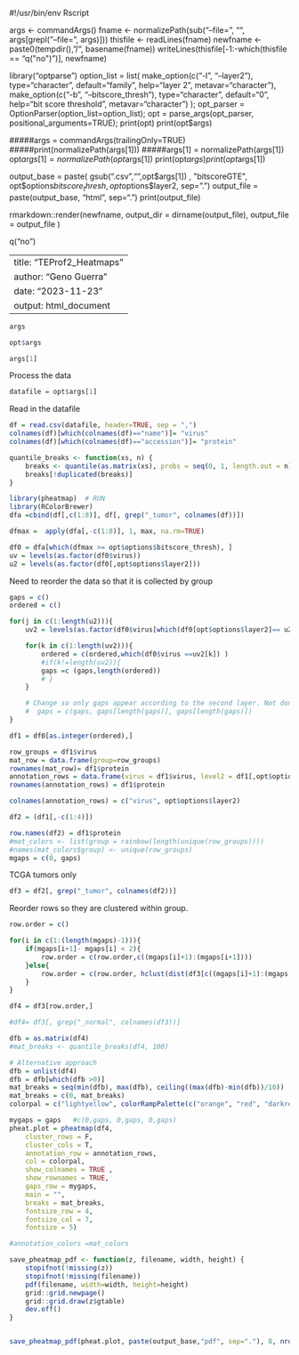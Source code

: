 #!/usr/bin/env Rscript

args <- commandArgs()
fname <- normalizePath(sub("--file=", "", args[grepl("--file=", args)]))
thisfile <- readLines(fname)
newfname <- paste0(tempdir(), "/", basename(fname))
writeLines(thisfile[-1:-which(thisfile == "q(\"no\")")], newfname)


library("optparse")
option_list = list(
	make_option(c("-l", "--layer2"), type="character", default="family", 
		help="layer 2", metavar="character"),
	make_option(c("-b", "--bitscore_thresh"), type="character", default="0", 
		help="bit score threshold", metavar="character")
); 
opt_parser = OptionParser(option_list=option_list);
opt = parse_args(opt_parser, positional_arguments=TRUE);
print(opt)
print(opt$args)

#####args = commandArgs(trailingOnly=TRUE)
#####print(normalizePath(args[1]))
#####args[1] = normalizePath(args[1])
opt$args[1] = normalizePath(opt$args[1])
print(opt$args)
print(opt$args[1])

output_base = paste( gsub(".csv","",opt$args[1]) , "bitscoreGTE", opt$options$bitscore_thresh, opt$options$layer2, sep=".")
output_file = paste(output_base, "html", sep=".")
print(output_file)

rmarkdown::render(newfname, output_dir = dirname(output_file), output_file = output_file )

q("no")




---
title: "TEProf2_Heatmaps"
author: "Geno Guerra"
date: "2023-11-23"
output: html_document
---


```r
args
```

```r
opt$args
```

```r
args[1]
```


Process the data 

```r
datafile = opt$args[1]
```


Read in the datafile

```r
df = read.csv(datafile, header=TRUE, sep = ",")
colnames(df)[which(colnames(df)=="name")]= "virus"
colnames(df)[which(colnames(df)=="accession")]= "protein"
```


```r
quantile_breaks <- function(xs, n) {
	breaks <- quantile(as.matrix(xs), probs = seq(0, 1, length.out = n))
	breaks[!duplicated(breaks)]
}
```


```r
library(pheatmap)  # RUN 
library(RColorBrewer)
dfa =cbind(df[,c(1:8)], df[, grep("_tumor", colnames(df))])
```


```r
dfmax =  apply(dfa[,-c(1:8)], 1, max, na.rm=TRUE)
```


```r
df0 = dfa[which(dfmax >= opt$options$bitscore_thresh), ]
uv = levels(as.factor(df0$virus))
u2 = levels(as.factor(df0[,opt$options$layer2]))
```


Need to reorder the data so that it is collected by group
```r
gaps = c()
ordered = c()
```


```r
for(j in c(1:length(u2))){
	uv2 = levels(as.factor(df0$virus[which(df0[opt$options$layer2]== u2[j])]))

	for(k in c(1:length(uv2))){
		ordered = c(ordered,which(df0$virus ==uv2[k]) )
		#if(k!=length(uv2)){
		gaps =c (gaps,length(ordered))
		# }
	}

	# Change so only gaps appear according to the second layer. Not done yet. 
	#  gaps = c(gaps, gaps[length(gaps)], gaps[length(gaps)])
}  
```
  

```r
df1 = df0[as.integer(ordered),]
```


```r
row_groups = df1$virus
mat_row = data.frame(group=row_groups)
rownames(mat_row)= df1$protein
annotation_rows = data.frame(virus = df1$virus, level2 = df1[,opt$options$layer2])
rownames(annotation_rows) = df1$protein
```


```r
colnames(annotation_rows) = c("virus", opt$options$layer2)
```

```r
df2 = (df1[,-c(1:4)])
```


```r
row.names(df2) = df1$protein
#mat_colors <- list(group = rainbow(length(unique(row_groups))))
#names(mat_colors$group) <- unique(row_groups)
mgaps = c(0, gaps)
```


TCGA tumors only
```r
df3 = df2[, grep("_tumor", colnames(df2))]
```


Reorder rows so they are clustered within group. 
```r
row.order = c()
```


```r
for(i in c(1:(length(mgaps)-1))){
	if(mgaps[i+1]- mgaps[i] < 2){
		row.order = c(row.order,c((mgaps[i]+1):(mgaps[i+1])))
	}else{
		row.order = c(row.order, hclust(dist(df3[c((mgaps[i]+1):(mgaps[i+1])),]))$order + mgaps[i] )
	}
}
```


```r
df4 = df3[row.order,]

#df4= df3[, grep("_normal", colnames(df3))]

dfb = as.matrix(df4)
#mat_breaks <- quantile_breaks(df4, 100)

# Alternative approach 
dfb = unlist(df4)
dfb = dfb[which(dfb >0)]
mat_breaks = seq(min(dfb), max(dfb), ceiling((max(dfb)-min(dfb))/10))
mat_breaks = c(0, mat_breaks)
colorpal = c("lightyellow", colorRampPalette(c("orange", "red", "darkred", "black"))(length(mat_breaks)-1))

mygaps = gaps	#c(0,gaps, 0,gaps, 0,gaps)
pheat.plot = pheatmap(df4,
	cluster_rows = F,
	cluster_cols = T,
	annotation_row = annotation_rows,
	col = colorpal,
	show_colnames = TRUE ,
	show_rownames = TRUE,
	gaps_row = mygaps,
	main = "",
	breaks = mat_breaks,
	fontsize_row = 4,
	fontsize_col = 7,
	fontsize = 5)

#annotation_colors =mat_colors

save_pheatmap_pdf <- function(z, filename, width, height) {
	stopifnot(!missing(z))
	stopifnot(!missing(filename))
	pdf(filename, width=width, height=height)
	grid::grid.newpage()
	grid::grid.draw(z$gtable)
	dev.off()
}


save_pheatmap_pdf(pheat.plot, paste(output_base,"pdf", sep="."), 8, nrow(df4)/10+3)

```


